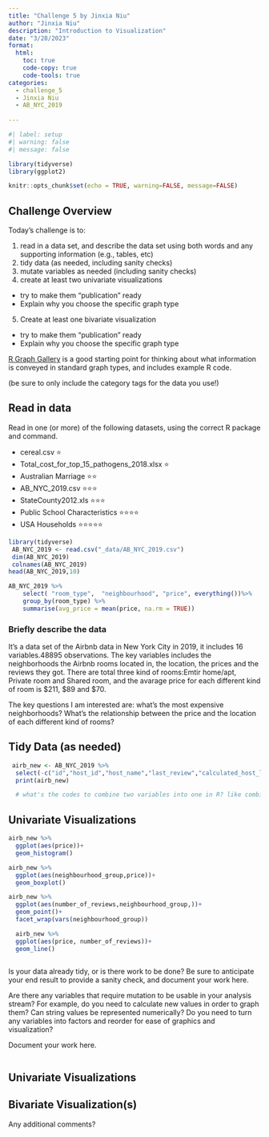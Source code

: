 ```yaml
---
title: "Challenge 5 by Jinxia Niu"
author: "Jinxia Niu"
description: "Introduction to Visualization"
date: "3/28/2023"
format:
  html:
    toc: true
    code-copy: true
    code-tools: true
categories:
  - challenge_5
  - Jinxia Niu
  - AB_NYC_2019
  
---
```


```r
#| label: setup
#| warning: false
#| message: false

library(tidyverse)
library(ggplot2)

knitr::opts_chunk$set(echo = TRUE, warning=FALSE, message=FALSE)
```

## Challenge Overview

Today's challenge is to:

1)  read in a data set, and describe the data set using both words and any supporting information (e.g., tables, etc)
2)  tidy data (as needed, including sanity checks)
3)  mutate variables as needed (including sanity checks)
4)  create at least two univariate visualizations
   - try to make them "publication" ready
   - Explain why you choose the specific graph type
5)  Create at least one bivariate visualization
   - try to make them "publication" ready
   - Explain why you choose the specific graph type

[R Graph Gallery](https://r-graph-gallery.com/) is a good starting point for thinking about what information is conveyed in standard graph types, and includes example R code.

(be sure to only include the category tags for the data you use!)

## Read in data

Read in one (or more) of the following datasets, using the correct R package and command.

-   cereal.csv ⭐
-   Total_cost_for_top_15_pathogens_2018.xlsx ⭐
-   Australian Marriage ⭐⭐ 
-   AB_NYC_2019.csv ⭐⭐⭐
-   StateCounty2012.xls ⭐⭐⭐
-   Public School Characteristics ⭐⭐⭐⭐ 
-   USA Households ⭐⭐⭐⭐⭐

```r
library(tidyverse)
 AB_NYC_2019 <- read.csv("_data/AB_NYC_2019.csv")
 dim(AB_NYC_2019)
 colnames(AB_NYC_2019)
head(AB_NYC_2019,10)


```

```r
AB_NYC_2019 %>% 
    select( "room_type",  "neighbourhood", "price", everything())%>%
    group_by(room_type) %>%
    summarise(avg_price = mean(price, na.rm = TRUE))

```


### Briefly describe the data
It's a data set of the Airbnb data in New York City in 2019, it includes 16 variables.48895 observations. The key variables includes the neighborhoods the Airbnb rooms located in, the location, the prices and the reviews they got. There are total three kind of rooms:Emtir home/apt, Private room and Shared room, and the avarage price for each different kind of room is $211, $89 and $70.

The key questions I am interested are: what's the most expensive neighborhoods? What's the relationship between the price and the location of each different kind of rooms? 

## Tidy Data (as needed)

```r
 airb_new <- AB_NYC_2019 %>% 
  select(-c("id","host_id","host_name","last_review","calculated_host_listings_count" )) %>%
  print(airb_new)

  # what's the codes to combine two variables into one in R? like combine "latitude" and "longitude"? 
```
## Univariate Visualizations

```r
airb_new %>%
  ggplot(aes(price))+
  geom_histogram()


```
```r
airb_new %>%
  ggplot(aes(neighbourhood_group,price))+
  geom_boxplot()
```
```r
airb_new %>%
  ggplot(aes(number_of_reviews,neighbourhood_group,))+
  geom_point()+
  facet_wrap(vars(neighbourhood_group))
```

```r
  airb_new %>%
  ggplot(aes(price, number_of_reviews))+
  geom_line()
 

```


Is your data already tidy, or is there work to be done? Be sure to anticipate your end result to provide a sanity check, and document your work here.

Are there any variables that require mutation to be usable in your analysis stream? For example, do you need to calculate new values in order to graph them? Can string values be represented numerically? Do you need to turn any variables into factors and reorder for ease of graphics and visualization?

Document your work here.

```r




```

## Univariate Visualizations


## Bivariate Visualization(s)
Any additional comments?
